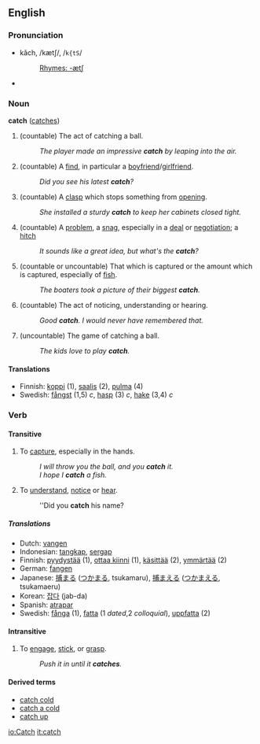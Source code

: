 ==English==

===Pronunciation===
*kăch, /kætʃ/, /<tt>k{tS</tt>/
*:[[Rhymes:English:-ætʃ|Rhymes: -ætʃ]]
*{{audio|en-us-catch.ogg|Audio (US)}}

===Noun===
'''catch''' ([[catches]])
# (countable) The act of catching a ball.
#:''The player made an impressive '''catch''' by leaping into the air.''
# (countable) A [[find]], in particular a [[boyfriend]]/[[girlfriend]].
#:''Did you see his latest '''catch'''?''
# (countable) A [[clasp]] which stops something from [[open]]ing.
#:''She installed a sturdy '''catch''' to keep her cabinets closed tight.''
# (countable) A [[problem]], a [[snag]], especially in a [[deal]] or [[negotiation]]; a [[hitch]]
#:''It sounds like a great idea, but what's the '''catch'''?''
# (countable or uncountable) That which is captured or the amount which is captured, especially of [[fish]].
#:''The boaters took a picture of their biggest '''catch'''.''
# (countable) The act of noticing, understanding or hearing.
#:''Good '''catch'''.  I would never have remembered that.''
# (uncountable) The game of catching a ball.
#:''The kids love to play '''catch'''.''

====Translations====
*Finnish: [[koppi]] (1), [[saalis]] (2), [[pulma]] (4)
*Swedish: [[fångst]] (1,5) ''c'', [[hasp]] (3) ''c'', [[hake]] (3,4) ''c''

===Verb===
{{irregverb|catch|[[catches]]|[[caught]]|[[caught]]|[[catching]]}}
====Transitive====
# To [[capture]], especially in the hands.
#:''I will throw you the ball, and you '''catch''' it.''
#:''I hope I '''catch''' a fish.''
# To [[understand]], [[notice]] or [[hear]].
#:''Did you '''catch''' his name?

=====Translations=====
*Dutch: [[vangen]]
*Indonesian: [[tangkap]], [[sergap]]
*Finnish: [[pyydystää]] (1), [[ottaa kiinni]] (1), [[käsittää]] (2), [[ymmärtää]] (2)
*German: [[fangen]]
*Japanese: [[捕まる]] ([[つかまる]], tsukamaru), [[捕まえる]] ([[つかまえる]], tsukamaeru)
*Korean: [[잡다]] (jab-da)
*Spanish: [[atrapar]]
*Swedish: [[fånga]] (1), [[fatta]] (1 ''dated'',2 ''colloquial''), [[uppfatta]] (2)

====Intransitive====
# To [[engage]], [[stick]], or [[grasp]].
#:''Push it in until it '''catches'''.''

====Derived terms====
*[[catch cold]]
*[[catch a cold]]
*[[catch up]]


[[io:Catch]]
[[it:catch]]